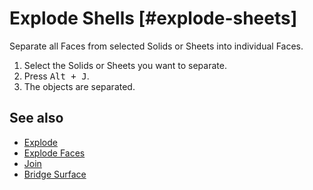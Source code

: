 
# Explode Shells [#explode-sheets]

<Reference shortcut="" command="Explode Shells" button="" />

Separate all Faces from selected Solids or Sheets into individual Faces.

1. Select the Solids or Sheets you want to separate.
2. Press <kbd>Alt + J</kbd>.
3. The objects are separated.

## See also
- [Explode](./explode)
- [Explode Faces](./explode-faces)
- [Join](./join)
- [Bridge Surface](./bridge-surface)



